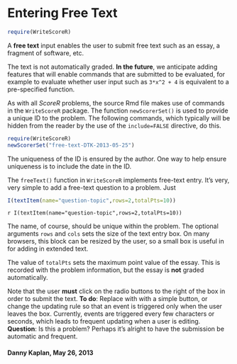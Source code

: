 Entering Free Text
========================================================

```r
require(WriteScoreR)
```
A **free text** input enables the user to submit free text such as an essay, a fragment of software, etc.

The text is not automatically graded.  **In the future**, we anticipate adding features that will enable commands that are submitted to be evaluated, for example to evaluate whether user input such as `3*x^2 + 4` is equivalent to a pre-specified function. 

As with all *ScoreR* problems, the source Rmd file makes use of commands in the `WriteScoreR` package.  The function `newScorerSet()` is used to provide a unique ID to the problem. The following commands, which typically will be hidden from the reader by the use of the `include=FALSE` directive, do this.  
```r
require(WriteScoreR)
newScorerSet("free-text-DTK-2013-05-25")
```

The uniqueness of the ID is ensured by the author.  One way to help ensure uniqueness is to include the date in the ID.

The `freeText()` function in `WriteScoreR` implements free-text entry.  It's very, very simple to add a free-text question to a problem.  Just

```r
I(textItem(name="question-topic",rows=2,totalPts=10))
```

`r I(textItem(name="question-topic",rows=2,totalPts=10))`

The name, of course, should be unique within the problem.  The optional arguments `rows` and `cols` sets the size of the text entry box.  On many browsers, this block can be resized by the user, so a small box is useful in for adding in extended text.

The value of `totalPts` sets the maximum point value of the essay. This is recorded with the problem information, but the essay is **not** graded automatically.

Note that the user **must** click on the radio buttons to the right of the box in order to submit the text.  **To do**: Replace with with a simple button, or change the updating rule so that an event is triggered only when the user leaves the box.  Currently, events are triggered every few characters or seconds, which leads to frequent updating when a user is editing.  **Question**: Is this a problem?  Perhaps it's alright to have the submission be automatic and frequent.



#### Danny Kaplan, May 26, 2013